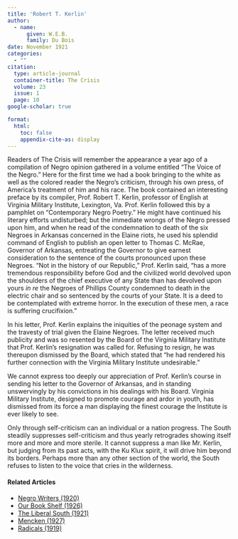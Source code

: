 ```yaml
---
title: 'Robert T. Kerlin'
author:
  - name:
      given: W.E.B.
      family: Du Bois
date: November 1921
categories: 
  - ""
citation: 
  type: article-journal
  container-title: The Crisis
  volume: 23
  issue: 1
  page: 10
google-scholar: true

format:
  html:
    toc: false
    appendix-cite-as: display
---
```


Readers of <span class="crisis-title">The Crisis</span> will remember the appearance a year ago of a compilation of Negro opinion gathered in a volume entitled "The Voice of the Negro." Here for the first time we had a book bringing to the white as well as the colored reader the Negro's criticism, through his own press, of America's treatment of him and his race. The book contained an interesting preface by its compiler, Prof. Robert T. Kerlin, professor of English at Virginia Military Institute, Lexington, Va. Prof. Kerlin followed this by a pamphlet on "Contemporary Negro Poetry." He might have continued his literary efforts undisturbed; but the immediate wrongs of the Negro pressed upon him, and when he read of the condemnation to death of the six Negroes in Arkansas concerned in the Elaine riots, he used his splendid command of English to publish an open letter to Thomas C. McRae, Governor of Arkansas, entreating the Governor to give earnest consideration to the sentence of the courts pronounced upon these Negroes. "Not in the history of our Republic," Prof. Kerlin said, "has a more tremendous responsibility before God and the civilized world devolved upon the shoulders of the chief executive of any State than has devolved upon yours *in re* the Negroes of Phillips County condemned to death in the electric chair and so sentenced by the courts of your State. It is a deed to be contemplated with extreme horror. In the execution of these men, a race is suffering crucifixion."

In his letter, Prof. Kerlin explains the iniquities of the peonage system and the travesty of trial given the Elaine Negroes. The letter received much publicity and was so resented by the Board of the Virginia Military Institute that Prof. Kerlin's resignation was called for. Refusing to resign, he was thereupon dismissed by the Board, which stated that "he had rendered his further connection with the Virginia Military Institute undesirable."

We cannot express too deeply our appreciation of Prof. Kerlin's course in sending his letter to the Governor of Arkansas, and in standing unswervingly by his convictions in his dealings with his Board. Virginia Military Institute, designed to promote courage and ardor in youth, has dismissed from its force a man displaying the finest courage the Institute is ever likely to see.

Only through self-criticism can an individual or a nation progress. The South steadily suppresses self-criticism and thus yearly retrogrades showing itself more and more and more sterile. It cannot suppress a man like Mr. Kerlin, but judging from its past acts, with the Ku Klux spirit, it will drive him beyond its borders. Perhaps more than any other section of the world, the South refuses to listen to the voice that cries in the wilderness.

<!-- Similar articles start here -->
<div  class="clear-wrap"></div>

#### Related Articles

* [Negro Writers (1920)](/Volumes/19/06/negro_writers.html)
* [Our Book Shelf (1926)](/Volumes/31/03/book_shelf.html)
* [The Liberal South (1921)](/Volumes/21/06/liberal-south.html)
* [Mencken (1927)](/Volumes/34/08/mencken.html)
* [Radicals (1919)](/Volumes/19/02/radicals.html)

<!-- Similar articles end here -->